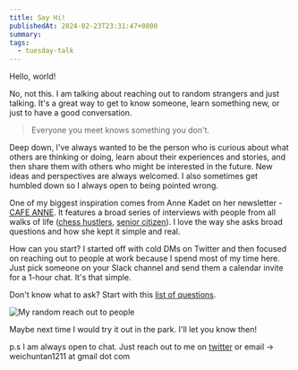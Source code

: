 ```yaml
---
title: Say Hi!
publishedAt: 2024-02-23T23:31:47+0800
summary: 
tags:
  - tuesday-talk
---
```


Hello, world!

No, not this. I am talking about reaching out to random strangers and just talking. It's a great way to get to know someone, learn something new, or just to have a good conversation.

> Everyone you meet knows something you don't.

Deep down, I've always wanted to be the person who is curious about what others are thinking or doing, learn about their experiences and stories, and then share them with others who might be interested in the future. New ideas and perspectives are always welcomed. I also sometimes get humbled down so I always open to being pointed wrong.

One of my biggest inspiration comes from Anne Kadet on her newsletter - [CAFE ANNE](https://annekadet.substack.com/). It features a broad series of interviews with people from all walks of life ([chess hustlers](https://annekadet.substack.com/p/life-advice-from-nyc-chess-hustlers), [senior citizen](https://annekadet.substack.com/p/scr4)). I love the way she asks broad questions and how she kept it simple and real.

How can you start? I started off with cold DMs on Twitter and then focused on reaching out to people at work because I spend most of my time here. Just pick someone on your Slack channel and send them a calendar invite for a 1-hour chat. It's that simple.

Don't know what to ask? Start with this [list of questions](https://docs.google.com/document/d/1K_iFxFt9lh1i0mxKRIhOSd2e8X1LNvxnihbChKXhyOc/edit).

<Image src='/images/say-hi.png' alt='My random reach out to people'/>

Maybe next time I would try it out in the park. I'll let you know then!

p.s I am always open to chat. Just reach out to me on [twitter](https://twitter.com/_weichunnn) or email -> weichuntan1211 at gmail dot com